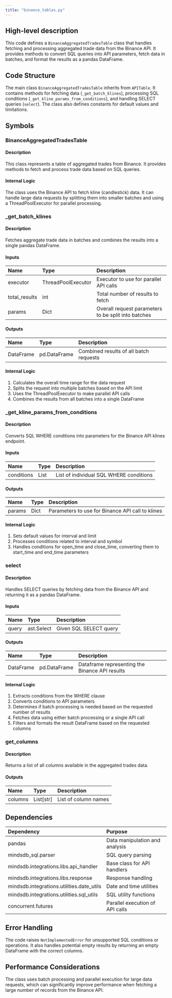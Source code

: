 ```yaml
---
title: "binance_tables.py"
---
```


## High-level description
This code defines a `BinanceAggregatedTradesTable` class that handles fetching and processing aggregated trade data from the Binance API. It provides methods to convert SQL queries into API parameters, fetch data in batches, and format the results as a pandas DataFrame.

## Code Structure
The main class `BinanceAggregatedTradesTable` inherits from `APITable`. It contains methods for fetching data (`_get_batch_klines`), processing SQL conditions (`_get_kline_params_from_conditions`), and handling SELECT queries (`select`). The class also defines constants for default values and limitations.

## Symbols

### BinanceAggregatedTradesTable
#### Description
This class represents a table of aggregated trades from Binance. It provides methods to fetch and process trade data based on SQL queries.

#### Internal Logic
The class uses the Binance API to fetch kline (candlestick) data. It can handle large data requests by splitting them into smaller batches and using a ThreadPoolExecutor for parallel processing.

### _get_batch_klines
#### Description
Fetches aggregate trade data in batches and combines the results into a single pandas DataFrame.

#### Inputs
| Name | Type | Description |
|:-----|:-----|:------------|
| executor | ThreadPoolExecutor | Executor to use for parallel API calls |
| total_results | int | Total number of results to fetch |
| params | Dict | Overall request parameters to be split into batches |

#### Outputs
| Name | Type | Description |
|:-----|:-----|:------------|
| DataFrame | pd.DataFrame | Combined results of all batch requests |

#### Internal Logic
1. Calculates the overall time range for the data request
2. Splits the request into multiple batches based on the API limit
3. Uses the ThreadPoolExecutor to make parallel API calls
4. Combines the results from all batches into a single DataFrame

### _get_kline_params_from_conditions
#### Description
Converts SQL WHERE conditions into parameters for the Binance API klines endpoint.

#### Inputs
| Name | Type | Description |
|:-----|:-----|:------------|
| conditions | List | List of individual SQL WHERE conditions |

#### Outputs
| Name | Type | Description |
|:-----|:-----|:------------|
| params | Dict | Parameters to use for Binance API call to klines |

#### Internal Logic
1. Sets default values for interval and limit
2. Processes conditions related to interval and symbol
3. Handles conditions for open_time and close_time, converting them to start_time and end_time parameters

### select
#### Description
Handles SELECT queries by fetching data from the Binance API and returning it as a pandas DataFrame.

#### Inputs
| Name | Type | Description |
|:-----|:-----|:------------|
| query | ast.Select | Given SQL SELECT query |

#### Outputs
| Name | Type | Description |
|:-----|:-----|:------------|
| DataFrame | pd.DataFrame | Dataframe representing the Binance API results |

#### Internal Logic
1. Extracts conditions from the WHERE clause
2. Converts conditions to API parameters
3. Determines if batch processing is needed based on the requested number of results
4. Fetches data using either batch processing or a single API call
5. Filters and formats the result DataFrame based on the requested columns

### get_columns
#### Description
Returns a list of all columns available in the aggregated trades data.

#### Outputs
| Name | Type | Description |
|:-----|:-----|:------------|
| columns | List[str] | List of column names |

## Dependencies
| Dependency | Purpose |
|:-----------|:--------|
| pandas | Data manipulation and analysis |
| mindsdb_sql.parser | SQL query parsing |
| mindsdb.integrations.libs.api_handler | Base class for API handlers |
| mindsdb.integrations.libs.response | Response handling |
| mindsdb.integrations.utilities.date_utils | Date and time utilities |
| mindsdb.integrations.utilities.sql_utils | SQL utility functions |
| concurrent.futures | Parallel execution of API calls |

## Error Handling
The code raises `NotImplementedError` for unsupported SQL conditions or operations. It also handles potential empty results by returning an empty DataFrame with the correct columns.

## Performance Considerations
The class uses batch processing and parallel execution for large data requests, which can significantly improve performance when fetching a large number of records from the Binance API.